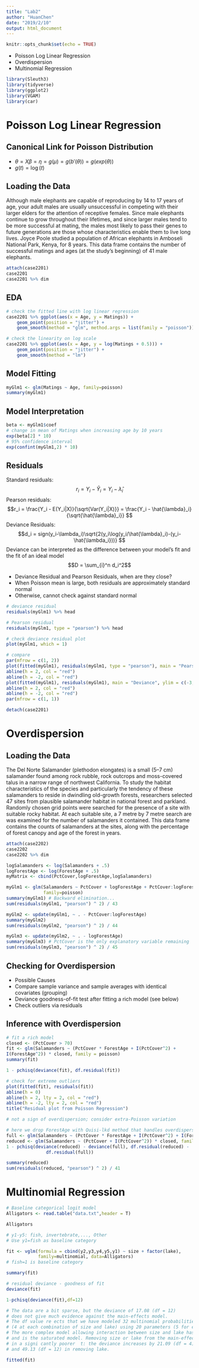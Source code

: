 ```yaml
---
title: "Lab2"
author: "HuanChen"
date: "2019/2/10"
output: html_document
---
```


```r
knitr::opts_chunk$set(echo = TRUE)
```

- Poisson Log Linear Regression
- Overdispersion
- Multinomial Regression

```r
library(Sleuth3)
library(tidyverse)
library(ggplot2)
library(VGAM)
library(car)
```


# Poisson Log Linear Regression

## Canonical Link for Poisson Distribution
- $\theta = X\beta = \eta = g(\mu) = g(b'(\theta)) = g(exp(\theta))$
- $g(t) = \log(t)$


## Loading the Data
Although male elephants are capable of reproducing by 14 to 17 years of age, your adult males are usually unsuccessful in competing with their larger elders for the attention of receptive females. Since male elephants continue to grow throughout their lifetimes, and since larger males tend to be more successful at mating, the males most likely to pass their genes to future generations are those whose characteristics enable them to live long lives. Joyce Poole studied a population of African elephants in Amboseli National Park, Kenya, for 8 years. This data frame contains the number of successful matings and ages (at the study's beginning) of 41 male elephants.
```r
attach(case2201)
case2201
case2201 %>% dim
```

## EDA
```r
# check the fitted line with log linear regression
case2201 %>% ggplot(aes(x = Age, y = Matings)) + 
    geom_point(position = "jitter") + 
    geom_smooth(method = "glm", method.args = list(family = "poisson"))

# check the linearity on log scale
case2201 %>% ggplot(aes(x = Age, y = log(Matings + 0.5))) + 
    geom_point(position = "jitter") + 
    geom_smooth(method = "lm")
```

## Model Fitting
```r
myGlm1 <- glm(Matings ~ Age, family=poisson)
summary(myGlm1)
```

## Model Interpretation
```r
beta <- myGlm1$coef
# change in mean of Matings when increasing age by 10 years
exp(beta[2] * 10)
# 95% confidence interval
exp(confint(myGlm1,2) * 10)  
```

## Residuals
Standard residuals:
$$ r_i = Y_i - \hat{Y}_i = Y_i - \hat{\lambda}_i$$
Pearson residuals:
$$r_i = \frac{Y_i - E(Y_i|X)}{\sqrt{Var(Y_i|X)}} = \frac{Y_i - \hat{\lambda}_i}{\sqrt{\hat{\lambda}_i}} $$
Deviance Residuals:
$$d_i = sign(y_i-\lambda_i)\sqrt{2(y_i\log(y_i/\hat{\lambda}_i)-(y_i-\hat{\lambda_i}))} $$
Deviance can be interpreted as the difference between your model's fit and the fit of an ideal model 
$$D = \sum_{i}^n d_i^2$$


- Deviance Residual and Pearson Residuals, when are they close?
- When Poisson mean is large, both residuals are approximately standard normal
- Otherwise, cannot check against standard normal

```r
# deviance residual
residuals(myGlm1) %>% head

# Pearson residual
residuals(myGlm1, type = "pearson") %>% head

# check deviance residual plot
plot(myGlm1, which = 1)

# compare
par(mfrow = c(1, 2))
plot(fitted(myGlm1), residuals(myGlm1, type = "pearson"), main = "Pearson", ylim = c(-3, 2.5))
abline(h = 2, col = "red")
abline(h = -2, col = "red")
plot(fitted(myGlm1), residuals(myGlm1), main = "Deviance", ylim = c(-3, 2.5))
abline(h = 2, col = "red")
abline(h = -2, col = "red")
par(mfrow = c(1, 1))
```

```r
detach(case2201)
```

# Overdispersion

## Loading the Data
The Del Norte Salamander (plethodon elongates) is a small (5--7 cm) salamander found among rock rubble, rock outcrops and moss-covered talus in a narrow range of northwest California. To study the habitat characteristics of the species and particularly the tendency of these salamanders to reside in dwindling old-growth forests, researchers selected 47 sites from plausible salamander habitat in national forest and parkland. Randomly chosen grid points were searched for the presence of a site with suitable rocky habitat. At each suitable site, a 7 metre by 7 metre search are was examined for the number of salamanders it contained. This data frame contains the counts of salamanders at the sites, along with the percentage of forest canopy and age of the forest in years.
```r
attach(case2202)
case2202
case2202 %>% dim
```

```r
logSalamanders <- log(Salamanders + .5)
logForestAge <- log(ForestAge + .5)
myMatrix <- cbind(PctCover,logForestAge,logSalamanders)
```

```r
myGlm1 <- glm(Salamanders ~ PctCover + logForestAge + PctCover:logForestAge,
              family=poisson)
summary(myGlm1) # Backward elimination...
sum(residuals(myGlm1, "pearson") ^ 2) / 43

myGlm2 <- update(myGlm1, ~ . - PctCover:logForestAge)
summary(myGlm2)
sum(residuals(myGlm2, "pearson") ^ 2) / 44

myGlm3 <- update(myGlm2, ~ . - logForestAge)
summary(myGlm3) # PctCover is the only explanatory variable remaining
sum(residuals(myGlm3, "pearson") ^ 2) / 45


```

## Checking for Overdispersion
- Possible Causes
- Compare sample variance and sample averages with identical covariates (grouping)
- Deviance goodness-of-fit test after fitting a rich model (see below)
- Check outliers via residuals

## Inference with Overdispersion
```r
# fit a rich model
closed <- (PctCover > 70)
fit <- glm(Salamanders ~ (PctCover * ForestAge + I(PctCover^2) +
I(ForestAge^2)) * closed, family = poisson)
summary(fit)

1 - pchisq(deviance(fit), df.residual(fit))

# check for extreme outliers
plot(fitted(fit), residuals(fit))
abline(h = 0)
abline(h = 2, lty = 2, col = "red")
abline(h = -2, lty = 2, col = "red")
title("Residual plot from Poisson Regression")
```

```r
# not a sign of overdispersion; consider extra-Poisson variation
```

```r
# here we drop ForestAge with Quisi-lkd method that handles overdispersion
full <- glm(Salamanders ~ (PctCover * ForestAge + I(PctCover^2) + I(ForestAge^2)) * closed, family = quasipoisson)
reduced <- glm(Salamanders ~ (PctCover + I(PctCover^2)) * closed, family = quasipoisson)
1 - pchisq(deviance(reduced) - deviance(full), df.residual(reduced) -
               df.residual(full))
```

```r
summary(reduced)
sum(residuals(reduced, "pearson") ^ 2) / 41
```


# Multinomial Regression 
```r
# Baseline categorical logit model
Alligators <- read.table("data.txt",header = T)

Alligators

# y1-y5: fish, invertebrate,..., Other
# Use y1=fish as baseline category

fit <- vglm(formula = cbind(y2,y3,y4,y5,y1) ~ size + factor(lake),
            family=multinomial, data=Alligators) 
# fish=1 is baseline category

summary(fit)

# residual deviance - goodness of fit
deviance(fit)

1-pchisq(deviance(fit),df=12)

# The data are a bit sparse, but the deviance of 17.08 (df = 12) 
# does not give much evidence against the main-effects model. 
# The df value re ects that we have modeled 32 multinomial probabilities 
# (4 at each combination of size and lake) using 20 parameters (5 for each logit). 
# The more complex model allowing interaction between size and lake has 12 more parameters 
# and is the saturated model. Removing size or lake from the main-effects model results 
# in a signi cantly poorer  t: the deviance increases by 21.09 (df = 4) in removing size 
# and 49.13 (df = 12) in removing lake.

fitted(fit)

```


